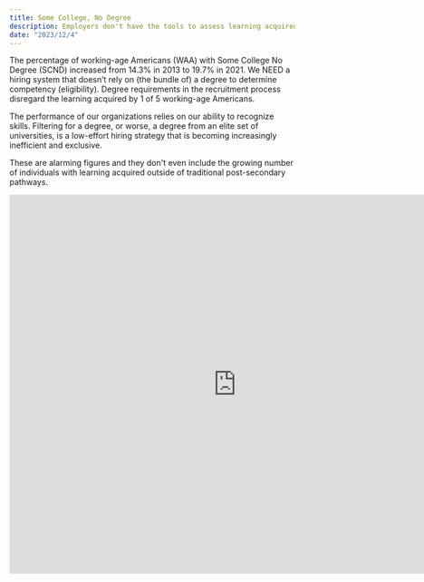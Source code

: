 ```yaml
---
title: Some College, No Degree
description: Employers don't have the tools to assess learning acquired by 20% of working-age Americans
date: "2023/12/4"
---
```

The percentage of working-age Americans (WAA) with Some College No Degree (SCND) increased from 14.3% in 2013 to 19.7% in 2021. We NEED a hiring system that doesn’t rely on (the bundle of) a degree to determine competency (eligibility). Degree requirements in the recruitment process disregard the learning acquired by 1 of 5 working-age Americans.

The performance of our organizations relies on our ability to recognize skills. Filtering for a degree, or worse, a degree from an elite set of universities, is a low-effort hiring strategy that is becoming increasingly inefficient and exclusive.

These are alarming figures and they don't even include the growing number of individuals with learning acquired outside of traditional post-secondary pathways.

<iframe width="800" height="669" frameborder="0" scrolling="no" src="https://docs.google.com/spreadsheets/d/e/2PACX-1vSy_KAEEBhOwBgOxChVnhPoCIvS_QtuVCqFnEsx1NhfsSzoUZ8ZF6MKUvjCwbAOUAYSpm5FKd1a67a6/pubhtml?gid=0&amp;single=true&amp;widget=true&amp;headers=false"></iframe>
